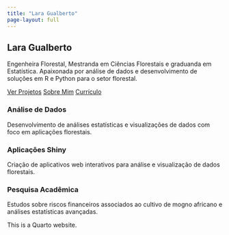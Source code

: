 ```yaml
---
title: "Lara Gualberto"
page-layout: full
---
```


::: {.column-page}

::: {.hero-section}
# Lara Gualberto {.hero-title}

::: {.lead}
Engenheira Florestal, Mestranda em Ciências Florestais e graduanda em Estatística. Apaixonada por análise de dados e desenvolvimento de soluções em R e Python para o setor florestal.
:::

::: {.hero-buttons}
[Ver Projetos](projects.qmd){.btn .btn-primary}
[Sobre Mim](about.qmd){.btn .btn-secondary}
[Currículo](cv.qmd){.btn .btn-secondary}
:::
:::

::: {.content-section}
:::: {.grid}

::: {.g-col-4 .feature-card}
### Análise de Dados
Desenvolvimento de análises estatísticas e visualizações de dados com foco em aplicações florestais.
:::

::: {.g-col-4 .feature-card}
### Aplicações Shiny
Criação de aplicativos web interativos para análise e visualização de dados florestais.
:::

::: {.g-col-4 .feature-card}
### Pesquisa Acadêmica
Estudos sobre riscos financeiros associados ao cultivo de mogno africano e análises estatísticas avançadas.
:::

::::
:::

:::

This is a Quarto website.